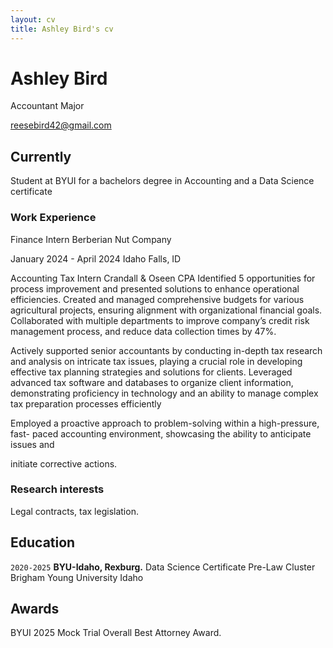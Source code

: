 ```yaml
---
layout: cv
title: Ashley Bird's cv
---
```

# Ashley Bird
Accountant Major

<div id="webaddress">
<a href="reesebird42@gmail.com">reesebird42@gmail.com</a>


## Currently

Student at BYUI for a bachelors degree in Accounting and a Data Science certificate

### Work Experience
Finance Intern
Berberian Nut Company

January 2024 - April 2024
Idaho Falls, ID

Accounting Tax Intern
Crandall & Oseen CPA
Identified 5 opportunities for process improvement and presented solutions to
enhance operational efficiencies.
Created and managed comprehensive budgets for various agricultural projects,
ensuring alignment with organizational financial goals.
Collaborated with multiple departments to improve company's credit risk
management process, and reduce data collection times by 47%.

Actively supported senior accountants by conducting in-depth tax research and
analysis on intricate tax issues, playing a crucial role in developing effective tax
planning strategies and solutions for clients.
Leveraged advanced tax software and databases to organize client information,
demonstrating proficiency in technology and an ability to manage complex tax
preparation processes efficiently

Employed a proactive approach to problem-solving within a high-pressure, fast-
paced accounting environment, showcasing the ability to anticipate issues and

initiate corrective actions.


### Research interests

Legal contracts, tax legislation.


## Education

`2020-2025`
__BYU-Idaho, Rexburg.__
Data Science Certificate
Pre-Law Cluster
Brigham Young University Idaho



## Awards

BYUI 2025 Mock Trial Overall Best Attorney Award.



<!-- ### Footer

Last updated: April 5, 2025-->